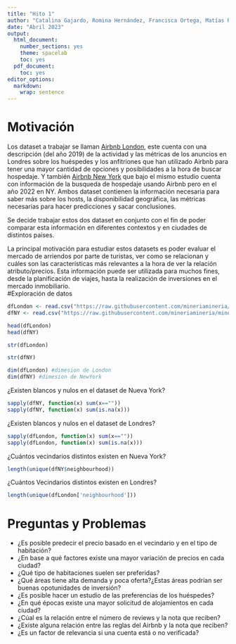 ```yaml
---
title: "Hito 1"
author: "Catalina Gajardo, Romina Hernández, Francisca Ortega, Matías Rivero y Darlene Sobarzo"
date: "Abril 2023"
output:
  html_document:
    number_sections: yes
    theme: spacelab
    toc: yes
  pdf_document:
    toc: yes
editor_options: 
  markdown: 
    wrap: sentence
---
```


# Motivación
Los dataset a trabajar se llaman [Airbnb London](https://www.kaggle.com/datasets/whenamancodes/london-uk-airbnb-open-data), este cuenta con una descripción (del año 2019) de la actividad y las métricas de los anuncios en Londres sobre los huéspedes y los anfitriones que han utilizado Airbnb para tener una mayor cantidad de opciones y posibilidades a la hora de buscar hospedaje. Y también [Airbnb New York](https://www.kaggle.com/datasets/arianazmoudeh/airbnbopendata) que bajo el mismo estudio cuenta con información de la busqueda de hospedaje usando Airbnb pero en el año 2022 en NY. Ambos dataset contienen la información necesaria para saber más sobre los hosts, la disponibilidad geográfica, las métricas necesarias para hacer predicciones y sacar conclusiones.

Se decide trabajar estos dos dataset en conjunto con el fin de poder comparar esta información en diferentes contextos y en ciudades de distintos paises.

La principal motivación para estudiar estos datasets es poder evaluar el mercado de arriendos por parte de turistas, ver como se relacionan y cuáles son las características más relevantes a la hora de ver la relación atributo/precios. Esta información puede ser utilizada para muchos fines, desde la planificación de viajes, hasta la realización de inversiones en el mercado inmobiliario.   
#Exploración de datos

```r
dfLondon <- read.csv("https://raw.githubusercontent.com/mineriamineria/mineria/main/dataLondon.csv", encoding = "UTF-8")
dfNY <- read.csv("https://raw.githubusercontent.com/mineriamineria/mineria/main/dataNY.csv", encoding = "UTF-8")
```


```r
head(dfLondon)
head(dfNY)
```

```r
str(dfLondon)
```

```r
str(dfNY)
```

```r
dim(dfLondon) #dimesion de London
dim(dfNY) #dimesion de NewYork
```

¿Existen blancos y nulos en el dataset de Nueva York?

```r
sapply(dfNY, function(x) sum(x==""))
sapply(dfNY, function(x) sum(is.na(x)))
```

¿Existen blancos y nulos en el dataset de Londres?

```r
sapply(dfLondon, function(x) sum(x==""))
sapply(dfLondon, function(x) sum(is.na(x)))
```

¿Cuántos vecindarios distintos existen en Nueva York?

```r
length(unique(dfNY$neighbourhood))
```

¿Cuántos Vecindarios distintos existen en Londres?

```r
length(unique(dfLondon['neighbourhood']))
```

# Preguntas y Problemas

- ¿Es posible predecir el precio basado en el vecindario y en el tipo de habitación?
- ¿En base a qué factores existe una mayor variación de precios en cada ciudad?
- ¿Qué tipo de habitaciones suelen ser preferidas?
- ¿Qué áreas tiene alta demanda y poca oferta?¿Estas áreas podrían ser buenas opotunidades de inversión?
- ¿Es posible hacer un estudio de las preferencias de los huéspedes?
- ¿En qué épocas existe una mayor solicitud de alojamientos en cada ciudad?
- ¿Cúal es la relación entre el número de reviews y la nota que reciben? 
- ¿Existe alguna relación entre las reglas del Airbnb y la nota que reciben?
- ¿Es un factor de relevancia si una cuenta está o no verificada?
